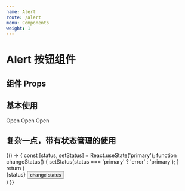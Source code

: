 ```yaml
---
name: Alert
route: /alert
menu: Components
weight: 1
---
```


# Alert 按钮组件

## 组件 Props 

<Props of={Alert}/>


## 基本使用

<Playground>
  <Alert label="xxx">Open</Alert>
  <Alert type="error">Open</Alert>
  <Alert type="primary">Open</Alert>
</Playground>


## 复杂一点，带有状态管理的使用

<Playground>
  {() => {
    const [status, setStatus] = React.useState('primary');
    function changeStatus() {
      setStatus(status === 'primary' ? 'error' : 'primary');
    }
    return (
      <div>
        <Alert type={status}>{status}</Alert>
        <Button onClick={changeStatus}>change status</Button>
      </div>
    )
  }}
</Playground>